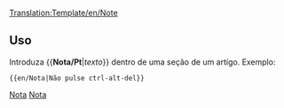 <noinclude>[[Translation:Template/en/Note]]</noinclude>{{pt/Ambox| tipo  = informação
| texto = <strong>Nota</strong><br>{{{1| Quem quer que tenha adicionado este template não definiu uma nota específica, então esta nota deve ser excluída ou atualizada}}}
}}<noinclude>

==Uso==
Introduza <nowiki>{{</nowiki>'''Nota/Pt'''|''texto''<nowiki>}}</nowiki> dentro de uma seção de um artígo. Exemplo:
<pre>{{en/Nota|Não pulse ctrl-alt-del}}</pre>

[[Category:pt/Predefinição|Nota]][[Category:pt/Caixas de mensagens|Nota]]</noinclude>